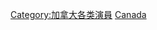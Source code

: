 {{Commons category|Comedians from Canada}}

[[Category:加拿大各类演員|Category:加拿大各类演員]]
[[Category:各國喜劇演員|Canada]]